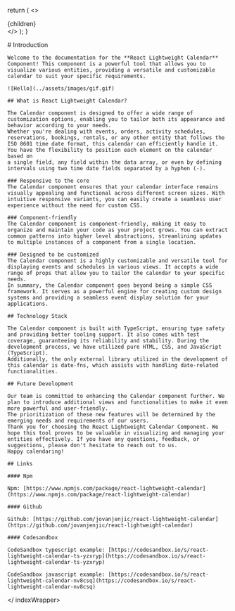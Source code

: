 
  return (
    <>
      <Meta
        description="Explore our React Lightweight Calendar Component documentation! A powerful, customizable tool for visualizing entities, perfect for tailored calendar solutions. Learn more here."
        keywords="react calendar typescript, react custom calendar, react calendar component, react calendar component with events, calendar component react, schedule react component, calendar react component, calendar for react, react component calendar, React Calendar, React Event Calendar, React Timeline Calendar, React Google Calendar"
        title="React Calendar Introduction"
        canonical="https://calendar-react.com"
      />
      <div>
        {children}
      </div>
    </>
  );
}

<indexWrapper>
    # Introduction
    
    Welcome to the documentation for the **React Lightweight Calendar** Component! This component is a powerful tool that allows you to visualize various entities, providing a versatile and customizable calendar to suit your specific requirements.

    ![Hello](../assets/images/gif.gif)

    ## What is React Lightweight Calendar?

    The Calendar component is designed to offer a wide range of customization options, enabling you to tailor both its appearance and behavior according to your needs.
    Whether you're dealing with events, orders, activity schedules, reservations, bookings, rentals, or any other entity that follows the ISO 8601 time date format, this calendar can efficiently handle it. You have the flexibility to position each element on the calendar based on
    a single field, any field within the data array, or even by defining intervals using two time date fields separated by a hyphen (-).

    ### Responsive to the core
    The Calendar component ensures that your calendar interface remains visually appealing and functional across different screen sizes. With intuitive responsive variants, you can easily create a seamless user experience without the need for custom CSS.

    ### Component-friendly
    The Calendar component is component-friendly, making it easy to organize and maintain your code as your project grows. You can extract common patterns into higher level abstractions, streamlining updates to multiple instances of a component from a single location.

    ### Designed to be customized
    The Calendar component is a highly customizable and versatile tool for displaying events and schedules in various views. It accepts a wide range of props that allow you to tailor the calendar to your specific needs.
    In summary, the Calendar component goes beyond being a simple CSS framework. It serves as a powerful engine for creating custom design systems and providing a seamless event display solution for your applications.

    ## Technology Stack

    The Calendar component is built with TypeScript, ensuring type safety and providing better tooling support. It also comes with test coverage, guaranteeing its reliability and stability. During the development process, we have utilized pure HTML, CSS, and JavaScript (TypeScript).
    Additionally, the only external library utilized in the development of this calendar is date-fns, which assists with handling date-related functionalities.

    ## Future Development

    Our team is committed to enhancing the Calendar component further. We plan to introduce additional views and functionalities to make it even more powerful and user-friendly.
    The prioritization of these new features will be determined by the emerging needs and requirements of our users.
    Thank you for choosing the React Lightweight Calendar Component. We hope this tool proves to be valuable in visualizing and managing your entities effectively. If you have any questions, feedback, or suggestions, please don't hesitate to reach out to us.
    Happy calendaring!

    ## Links

    #### Npm

    Npm: [https://www.npmjs.com/package/react-lightweight-calendar](https://www.npmjs.com/package/react-lightweight-calendar)

    #### Github

    Github: [https://github.com/jovanjenjic/react-lightweight-calendar](https://github.com/jovanjenjic/react-lightweight-calendar)

    #### Codesandbox

    CodeSandbox typescript example: [https://codesandbox.io/s/react-lightweight-calendar-ts-yzxryp](https://codesandbox.io/s/react-lightweight-calendar-ts-yzxryp)

    CodeSandbox javascript example: [https://codesandbox.io/s/react-lightweight-calendar-nv8csq](https://codesandbox.io/s/react-lightweight-calendar-nv8csq)
</ indexWrapper>
